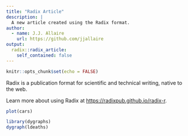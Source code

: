 ```yaml
---
title: "Radix Article"
description: |
  A new article created using the Radix format.
author:
  - name: J.J. Allaire
    url: https://github.com/jjallaire
output: 
  radix::radix_article:
    self_contained: false
---
```


```r
knitr::opts_chunk$set(echo = FALSE)
```


Radix is a publication format for scientific and technical writing, native to the web. 

Learn more about using Radix at <https://radixpub.github.io/radix-r>.

```r
plot(cars)
```

```r
library(dygraphs)
dygraph(ldeaths)
```







